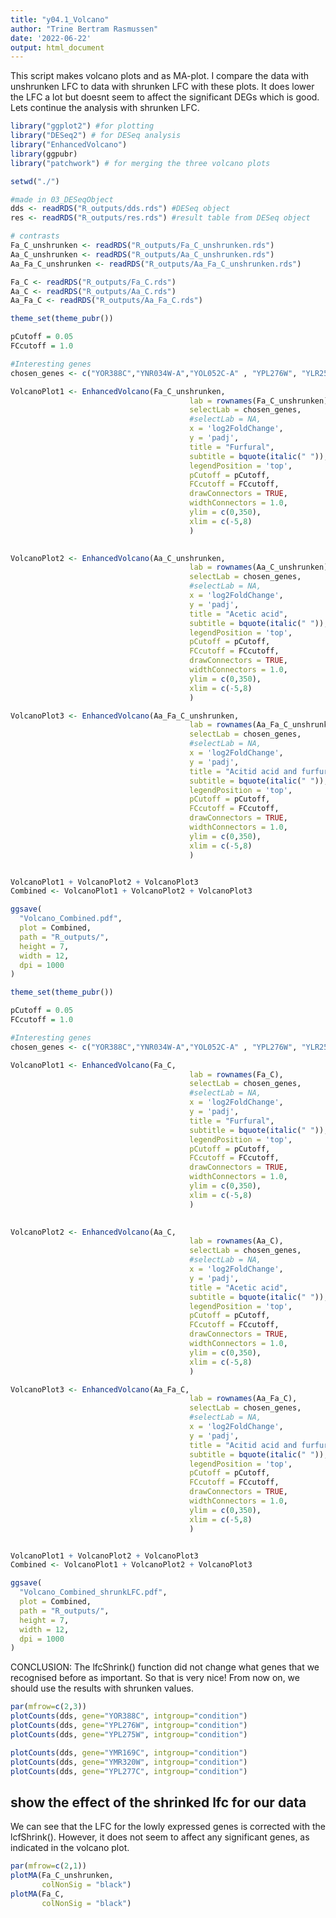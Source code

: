 ```yaml
---
title: "y04.1_Volcano"
author: "Trine Bertram Rasmussen"
date: '2022-06-22'
output: html_document
---
```


This script makes volcano plots and as MA-plot. I compare the data with unshrunken LFC to 
data with shrunken LFC with these plots. It does lower the LFC a lot but doesnt seem to
affect the significant DEGs which is good. 
Lets continue the analysis with shrunken LFC.

```r

library("ggplot2") #for plotting
library("DESeq2") # for DESeq analysis
library("EnhancedVolcano")
library(ggpubr)
library("patchwork") # for merging the three volcano plots

setwd("./")

#made in 03_DESeqObject
dds <- readRDS("R_outputs/dds.rds") #DESeq object
res <- readRDS("R_outputs/res.rds") #result table from DESeq object

# contrasts
Fa_C_unshrunken <- readRDS("R_outputs/Fa_C_unshrunken.rds")
Aa_C_unshrunken <- readRDS("R_outputs/Aa_C_unshrunken.rds")
Aa_Fa_C_unshrunken <- readRDS("R_outputs/Aa_Fa_C_unshrunken.rds")

Fa_C <- readRDS("R_outputs/Fa_C.rds")
Aa_C <- readRDS("R_outputs/Aa_C.rds")
Aa_Fa_C <- readRDS("R_outputs/Aa_Fa_C.rds")

```


```r
theme_set(theme_pubr())

pCutoff = 0.05
FCcutoff = 1.0

#Interesting genes
chosen_genes <- c("YOR388C","YNR034W-A","YOL052C-A" , "YPL276W", "YLR258W","YMR169C","YPL275W")

VolcanoPlot1 <- EnhancedVolcano(Fa_C_unshrunken,
                                        lab = rownames(Fa_C_unshrunken),
                                        selectLab = chosen_genes,
                                        #selectLab = NA,
                                        x = 'log2FoldChange',
                                        y = 'padj',
                                        title = "Furfural",
                                        subtitle = bquote(italic(" ")),
                                        legendPosition = 'top',
                                        pCutoff = pCutoff,
                                        FCcutoff = FCcutoff,
                                        drawConnectors = TRUE,
                                        widthConnectors = 1.0,
                                        ylim = c(0,350),
                                        xlim = c(-5,8)
                                        )
                                        

VolcanoPlot2 <- EnhancedVolcano(Aa_C_unshrunken,
                                        lab = rownames(Aa_C_unshrunken),
                                        selectLab = chosen_genes,
                                        #selectLab = NA,
                                        x = 'log2FoldChange',
                                        y = 'padj',
                                        title = "Acetic acid",
                                        subtitle = bquote(italic(" ")),
                                        legendPosition = 'top',
                                        pCutoff = pCutoff,
                                        FCcutoff = FCcutoff,
                                        drawConnectors = TRUE,
                                        widthConnectors = 1.0,
                                        ylim = c(0,350),
                                        xlim = c(-5,8)
                                        )

VolcanoPlot3 <- EnhancedVolcano(Aa_Fa_C_unshrunken,
                                        lab = rownames(Aa_Fa_C_unshrunken),
                                        selectLab = chosen_genes,
                                        #selectLab = NA,
                                        x = 'log2FoldChange',
                                        y = 'padj',
                                        title = "Acitid acid and furfural",
                                        subtitle = bquote(italic(" ")),
                                        legendPosition = 'top',
                                        pCutoff = pCutoff,
                                        FCcutoff = FCcutoff,
                                        drawConnectors = TRUE,
                                        widthConnectors = 1.0,
                                        ylim = c(0,350),
                                        xlim = c(-5,8)
                                        )


VolcanoPlot1 + VolcanoPlot2 + VolcanoPlot3
Combined <- VolcanoPlot1 + VolcanoPlot2 + VolcanoPlot3

ggsave(
  "Volcano_Combined.pdf",
  plot = Combined,
  path = "R_outputs/",
  height = 7,
  width = 12,
  dpi = 1000
)
```

```r
theme_set(theme_pubr())

pCutoff = 0.05
FCcutoff = 1.0

#Interesting genes
chosen_genes <- c("YOR388C","YNR034W-A","YOL052C-A" , "YPL276W", "YLR258W","YMR169C","YPL275W")

VolcanoPlot1 <- EnhancedVolcano(Fa_C,
                                        lab = rownames(Fa_C),
                                        selectLab = chosen_genes,
                                        #selectLab = NA,
                                        x = 'log2FoldChange',
                                        y = 'padj',
                                        title = "Furfural",
                                        subtitle = bquote(italic(" ")),
                                        legendPosition = 'top',
                                        pCutoff = pCutoff,
                                        FCcutoff = FCcutoff,
                                        drawConnectors = TRUE,
                                        widthConnectors = 1.0,
                                        ylim = c(0,350),
                                        xlim = c(-5,8)
                                        )
                                        

VolcanoPlot2 <- EnhancedVolcano(Aa_C,
                                        lab = rownames(Aa_C),
                                        selectLab = chosen_genes,
                                        #selectLab = NA,
                                        x = 'log2FoldChange',
                                        y = 'padj',
                                        title = "Acetic acid",
                                        subtitle = bquote(italic(" ")),
                                        legendPosition = 'top',
                                        pCutoff = pCutoff,
                                        FCcutoff = FCcutoff,
                                        drawConnectors = TRUE,
                                        widthConnectors = 1.0,
                                        ylim = c(0,350),
                                        xlim = c(-5,8)
                                        )

VolcanoPlot3 <- EnhancedVolcano(Aa_Fa_C,
                                        lab = rownames(Aa_Fa_C),
                                        selectLab = chosen_genes,
                                        #selectLab = NA,
                                        x = 'log2FoldChange',
                                        y = 'padj',
                                        title = "Acitid acid and furfural",
                                        subtitle = bquote(italic(" ")),
                                        legendPosition = 'top',
                                        pCutoff = pCutoff,
                                        FCcutoff = FCcutoff,
                                        drawConnectors = TRUE,
                                        widthConnectors = 1.0,
                                        ylim = c(0,350),
                                        xlim = c(-5,8)
                                        )


VolcanoPlot1 + VolcanoPlot2 + VolcanoPlot3
Combined <- VolcanoPlot1 + VolcanoPlot2 + VolcanoPlot3

ggsave(
  "Volcano_Combined_shrunkLFC.pdf",
  plot = Combined,
  path = "R_outputs/",
  height = 7,
  width = 12,
  dpi = 1000
)

```
CONCLUSION: The lfcShrink() function did not change what genes that we recognised before as important. So that is very nice! From now on, we should use the results with shrunken values.


```r
par(mfrow=c(2,3))
plotCounts(dds, gene="YOR388C", intgroup="condition")
plotCounts(dds, gene="YPL276W", intgroup="condition")
plotCounts(dds, gene="YPL275W", intgroup="condition")

plotCounts(dds, gene="YMR169C", intgroup="condition")
plotCounts(dds, gene="YMR320W", intgroup="condition")
plotCounts(dds, gene="YPL277C", intgroup="condition")

```



## show the effect of the shrinked lfc for our data

We can see that the LFC for the lowly expressed genes is corrected with the lcfShrink().
However, it does not seem to affect any significant genes, as indicated in the volcano plot.
```r
par(mfrow=c(2,1))
plotMA(Fa_C_unshrunken,
       colNonSig = "black")
plotMA(Fa_C,
       colNonSig = "black")
```


